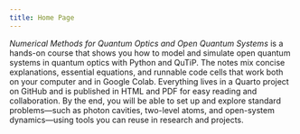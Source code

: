 ```yaml
---
title: Home Page
---
```


*Numerical Methods for Quantum Optics and Open Quantum Systems* is a hands-on course that shows you how to model and simulate open quantum systems in quantum optics with Python and QuTiP. The notes mix concise explanations, essential equations, and runnable code cells that work both on your computer and in Google Colab. Everything lives in a Quarto project on GitHub and is published in HTML and PDF for easy reading and collaboration. By the end, you will be able to set up and explore standard problems—such as photon cavities, two-level atoms, and open-system dynamics—using tools you can reuse in research and projects.
